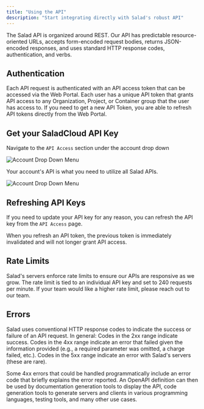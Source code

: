 ```yaml
---
title: "Using the API"
description: "Start integrating directly with Salad's robust API"
---
```


The Salad API is organized around REST. Our API has predictable resource-oriented URLs, accepts form-encoded request bodies, returns JSON-encoded responses, and uses standard HTTP response codes, authentication, and verbs.

## Authentication

Each API request is authenticated with an API access token that can be accessed via the Web Portal. Each user has a unique API token that grants API access to any Organization, Project, or Container group that the user has access to. If you need to get a new API Token, you are able to refresh API tokens directly from the Web Portal.

## Get your SaladCloud API Key

Navigate to the `API Access` section under the account drop down

<img src="/images/account-dropdown.png" alt="Account Drop Down Menu" />

Your account's API is what you need to utilize all Salad APIs.

<img src="/images/api-access-key.png" alt="Account Drop Down Menu" />

## Refreshing API Keys

If you need to update your API key for any reason, you can refresh the API key from the `API Access` page.

<Note>
  When you refresh an API token, the previous token is immediately invalidated
  and will not longer grant API access.
</Note>

## Rate Limits

Salad's servers enforce rate limits to ensure our APIs are responsive as we grow. The rate limit is tied to an individual API key and set to 240 requests per minute. If your team would like a higher rate limit, please reach out to our team.

## Errors

Salad uses conventional HTTP response codes to indicate the success or failure of an API request. In general: Codes in the 2xx range indicate success. Codes in the 4xx range indicate an error that failed given the information provided (e.g., a required parameter was omitted, a charge failed, etc.). Codes in the 5xx range indicate an error with Salad's servers (these are rare).

Some 4xx errors that could be handled programmatically include an error code that briefly explains the error reported.
An OpenAPI definition can then be used by documentation generation tools to display the API, code generation tools to generate servers and clients in various programming languages, testing tools, and many other use cases.
